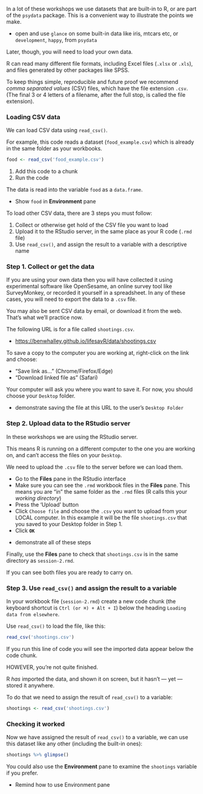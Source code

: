 In a lot of these workshops we use datasets that are built-in to R, or are part of the `psydata` package.
This is a convenient way to illustrate the points we make.


:::{.direction}

- open and use `glance` on some built-in data like iris, mtcars etc, or `development`, `happy`, from `psydata`

:::


Later, though, you will need to load your own data.

R can read many different file formats, including Excel files (`.xlsx` or `.xls`), and
files generated by other packages like SPSS.

To keep things simple, reproducible and future proof we recommend *comma separated values* (CSV) files,
which have the file extension `.csv`.
(The final 3 or 4 letters of a filename, after the full stop, is called the file extension).  

### Loading CSV data

We can load CSV data using `read_csv()`.

For example, this code reads a dataset (`food_example.csv`) which is already in the same folder as your workbooks.

```r
food <- read_csv('food_example.csv')
```

:::{.direction}

1. Add this code to a chunk
1. Run the code

:::

The data is read into the variable `food` as a `data.frame`.

:::{.direction}

- Show `food` in **Environment** pane

:::

To load other CSV data, there are 3 steps you must follow:

1. Collect or otherwise get hold of the CSV file you want to load
2. Upload it to the RStudio server, in the same place as your R code (`.rmd` file)
3. Use `read_csv()`, and assign the result to a variable with a descriptive name

### Step 1. Collect or get the data

If you are using your own data then you will have collected it using experimental software like OpenSesame, an online
survey tool like SurveyMonkey, or recorded it yourself in a spreadsheet.
In any of these cases, you will need to export the data to a `.csv` file.

You may also be sent CSV data by email, or download it from the web. That's what we'll practice now.

The following URL is for a file called `shootings.csv`.

- [https://benwhalley.github.io/lifesavR/data/shootings.csv](https://benwhalley.github.io/lifesavR/data/shootings.csv)

To save a copy to the computer you are working at, right-click on the link and choose:

- "Save link as..." (Chrome/Firefox/Edge)
- "Download linked file as" (Safari)

Your computer will ask you where you want to save it. For now, you should choose your `Desktop` folder.


:::{.direction}

- demonstrate saving the file at this URL to the user's `Desktop Folder`

:::

### Step 2. Upload data to the RStudio server

In these workshops we are using the RStudio server.

This means R is running on a different computer to the one you are working on, and can't access the files on your
`Desktop`.

We need to upload the `.csv` file to the server before we can load them.

- Go to the **Files** pane in the RStudio interface
- Make sure you can see the `.rmd` workbook files in the **Files** pane. This means you are "in" the same folder as the `.rmd` files (R calls this your *working directory*)
- Press the 'Upload' button
- Click `Choose file` and choose the `.csv` you want to upload from your LOCAL computer. In this example it will be the file `shootings.csv` that you saved to your Desktop folder in Step 1.
- Click **`OK`**


:::{.direction}

- demonstrate all of these steps

:::


Finally, use the **Files** pane to check that `shootings.csv` is in the same directory as `session-2.rmd`.

If you can see both files you are ready to carry on.

### Step 3. Use `read_csv()` and assign the result to a variable

In your workbook file (`session-2.rmd`) create a new code chunk (the keyboard shortcut is `Ctrl (or ⌘) + Alt + I`) below
the heading `Loading data from elsewhere`.

Use `read_csv()` to load the file, like this:

```r
read_csv('shootings.csv')
```

If you run this line of code you will see the imported data appear below the code chunk.

HOWEVER, you're not quite finished.

R _has_ imported the data, and shown it on screen, but it hasn't --- yet --- stored it anywhere.

To do that we need to assign the result of `read_csv()` to a variable:

```r
shootings <- read_csv('shootings.csv')
```

### Checking it worked

Now we have assigned the result of `read_csv()` to a variable, we can use this
dataset like any other (including the built-in ones):

```r
shootings %>% glimpse()
```

You could also use the **Environment** pane to examine the `shootings` variable if you prefer.


:::{.direction}

- Remind how to use Environment pane

:::
